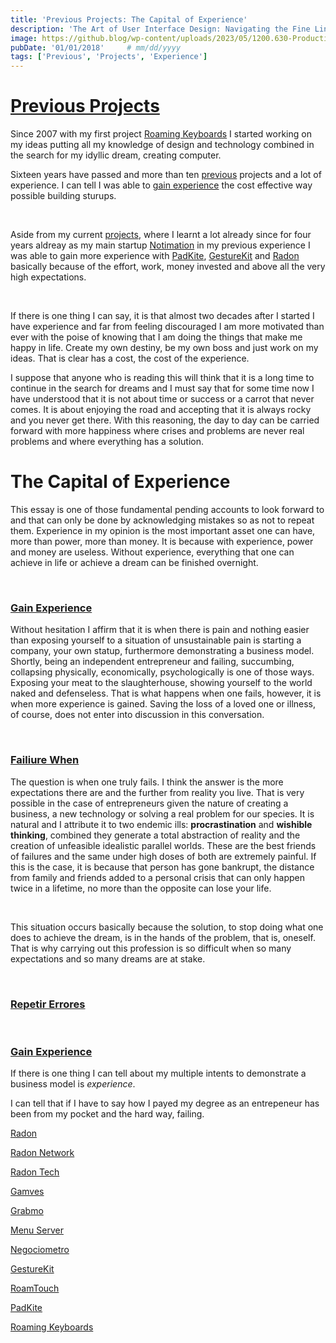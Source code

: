```yaml
---
title: 'Previous Projects: The Capital of Experience'
description: 'The Art of User Interface Design: Navigating the Fine Line without Messing It'
image: https://github.blog/wp-content/uploads/2023/05/1200.630-Productivity-wLogo@2x.png?resize=1600%2C850
pubDate: '01/01/2018'     # mm/dd/yyyy
tags: ['Previous', 'Projects', 'Experience']
---
```


# [Previous Projects](#previous-projects)

Since 2007 with my first project <a href="/previous/roamingkeyboards" target="_target">Roaming Keyboards</a> I started working on my ideas putting all my knowledge of design and technology combined in the search for my idyllic dream, creating computer.

Sixteen years have passed and more than ten <a href="/previous" target="_target">previous</a> projects and a lot of experience. I can tell I was able to <a href="/essays/capital_experience#gain-experience">gain experience</a> the cost effective way possible building sturups.

<br/>

Aside from my current <a href="/projects" target="_target">projects</a>, where I learnt a lot already since for four years aldreay as my main startup <a href="/projects/notimation" target="_target">Notimation</a> in my previous experience I was able to gain more experience with <a href="/previous/padkite" target="_target">PadKite</a>, <a href="/previous/gesturekit" target="_target">GestureKit</a> and <a href="/previous/radon" target="_target">Radon</a> basically because of the effort, work, money invested and above all the very high expectations.

<a href="" target="_target"> </a>



<br/>

If there is one thing I can say, it is that almost two decades after I started I have experience and far from feeling discouraged I am more motivated than ever with the poise of knowing that I am doing the things that make me happy in life. Create my own destiny, be my own boss and just work on my ideas. That is clear has a cost, the cost of the experience.

I suppose that anyone who is reading this will think that it is a long time to continue in the search for dreams and I must say that for some time now I have understood that it is not about time or success or a carrot that never comes. It is about enjoying the road and accepting that it is always rocky and you never get there. With this reasoning, the day to day can be carried forward with more happiness where crises and problems are never real problems and where everything has a solution.


# The Capital of Experience

This essay is one of those fundamental pending accounts to look forward to and that can only be done by acknowledging mistakes so as not to repeat them. Experience in my opinion is the most important asset one can have, more than power, more than money. It is because with experience, power and money are useless. Without experience, everything that one can achieve in life or achieve a dream can be finished overnight.

<br/>

### [Gain Experience](#gain-experience)

Without hesitation I affirm that it is when there is pain and nothing easier than exposing yourself to a situation of unsustainable pain is starting a company, your own statup, furthermore demonstrating a business model. Shortly, being an independent entrepreneur and failing, succumbing, collapsing physically, economically, psychologically is one of those ways. Exposing your meat to the slaughterhouse, showing yourself to the world naked and defenseless. That is what happens when one fails, however, it is when more experience is gained. Saving the loss of a loved one or illness, of course, does not enter into discussion in this conversation.

<br/>

### [Failiure When](#failiure-when)

The question is when one truly fails. I think the answer is the more expectations there are and the further from reality you live. That is very possible in the case of entrepreneurs given the nature of creating a business, a new technology or solving a real problem for our species. It is natural and I attribute it to two endemic ills: <b>procrastination</b> and <b>wishible thinking</b>, combined they generate a total abstraction of reality and the creation of unfeasible idealistic parallel worlds. These are the best friends of failures and the same under high doses of both are extremely painful. If this is the case, it is because that person has gone bankrupt, the distance from family and friends added to a personal crisis that can only happen twice in a lifetime, no more than the opposite can lose your life.

<br/>

This situation occurs basically because the solution, to stop doing what one does to achieve the dream, is in the hands of the problem, that is, oneself. That is why carrying out this profession is so difficult when so many expectations and so many dreams are at stake.

<br/>

### [Repetir Errores](#repeti-errores)


<br/>

### [Gain Experience](#gain-experience)

If there is one thing I can tell about my multiple intents to demonstrate a business model is *experience*.



I can tell that if I have to say how I payed my degree as an entrepeneur has been from my pocket and the hard way, failing.



<a href="/previous/radon" target="_target">Radon</a>

<a href="/previous/radon#radon-network" target="_target">Radon Network</a>

<a href="/previous/radon#radon-tech" target="_target">Radon Tech</a>

<a href="/previous/gamves" target="_target">Gamves</a>

<a href="/previous/grabmo" target="_target">Grabmo</a>

<a href="previous/menuserver" target="_target">Menu Server</a>

<a href="/previous/negociometro" target="_target">Negociometro</a>

<a href="/previous/gesturekit" target="_target">GestureKit</a>

<a href="/previous/roamtouch" target="_target">RoamTouch</a>

<a href="/previous/padkite" target="_target">PadKite</a>

<a href="/previous/roamingkeyboards" target="_target">Roaming Keyboards</a>




